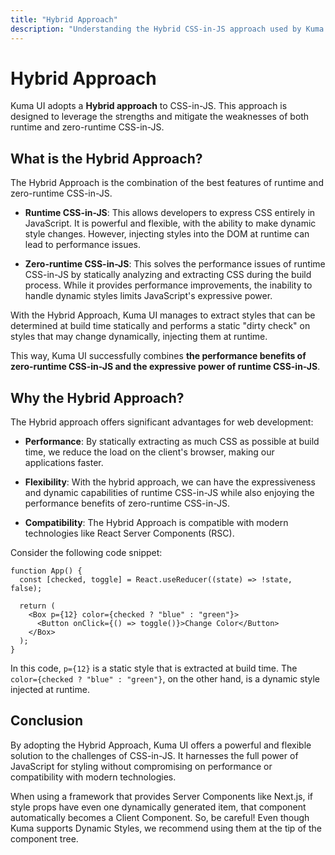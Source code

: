 ```yaml
---
title: "Hybrid Approach"
description: "Understanding the Hybrid CSS-in-JS approach used by Kuma UI, merging the best of runtime and zero-runtime styles."
---
```



# Hybrid Approach

Kuma UI adopts a **Hybrid approach** to CSS-in-JS. This approach is designed to leverage the strengths and mitigate the weaknesses of both runtime and zero-runtime CSS-in-JS.

## What is the Hybrid Approach?

The Hybrid Approach is the combination of the best features of runtime and zero-runtime CSS-in-JS.

- **Runtime CSS-in-JS**: This allows developers to express CSS entirely in JavaScript. It is powerful and flexible, with the ability to make dynamic style changes. However, injecting styles into the DOM at runtime can lead to performance issues.

- **Zero-runtime CSS-in-JS**: This solves the performance issues of runtime CSS-in-JS by statically analyzing and extracting CSS during the build process. While it provides performance improvements, the inability to handle dynamic styles limits JavaScript's expressive power.

With the Hybrid Approach, Kuma UI manages to extract styles that can be determined at build time statically and performs a static "dirty check" on styles that may change dynamically, injecting them at runtime.

This way, Kuma UI successfully combines **the performance benefits of zero-runtime CSS-in-JS and the expressive power of runtime CSS-in-JS**.

## Why the Hybrid Approach?

The Hybrid approach offers significant advantages for web development:

- **Performance**: By statically extracting as much CSS as possible at build time, we reduce the load on the client's browser, making our applications faster.

- **Flexibility**: With the hybrid approach, we can have the expressiveness and dynamic capabilities of runtime CSS-in-JS while also enjoying the performance benefits of zero-runtime CSS-in-JS.

- **Compatibility**: The Hybrid Approach is compatible with modern technologies like React Server Components (RSC).

Consider the following code snippet:

```tsx
function App() {
  const [checked, toggle] = React.useReducer((state) => !state, false);

  return (
    <Box p={12} color={checked ? "blue" : "green"}>
      <Button onClick={() => toggle()}>Change Color</Button>
    </Box>
  );
}
```

In this code, `p={12}` is a static style that is extracted at build time. The `color={checked ? "blue" : "green"}`, on the other hand, is a dynamic style injected at runtime.

## Conclusion

By adopting the Hybrid Approach, Kuma UI offers a powerful and flexible solution to the challenges of CSS-in-JS. It harnesses the full power of JavaScript for styling without compromising on performance or compatibility with modern technologies.

<Callout type="warning">
  When using a framework that provides Server Components like Next.js, if style
  props have even one dynamically generated item, that component automatically
  becomes a Client Component. So, be careful! Even though Kuma supports Dynamic
  Styles, we recommend using them at the tip of the component tree.
</Callout>
